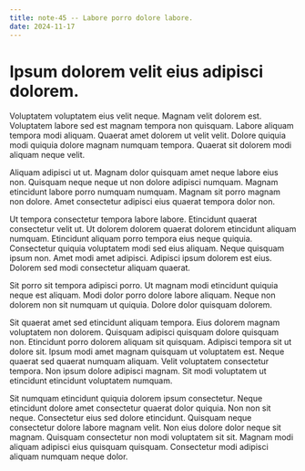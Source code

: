 ```yaml
---
title: note-45 -- Labore porro dolore labore.
date: 2024-11-17
---
```


# Ipsum dolorem velit eius adipisci dolorem.

Voluptatem voluptatem eius velit neque. Magnam velit dolorem est. Voluptatem labore sed est magnam tempora non quisquam. Labore aliquam tempora modi aliquam. Quaerat amet dolorem ut velit velit. Dolore quiquia modi quiquia dolore magnam numquam tempora. Quaerat sit dolorem modi aliquam neque velit.

Aliquam adipisci ut ut. Magnam dolor quisquam amet neque labore eius non. Quisquam neque neque ut non dolore adipisci numquam. Magnam etincidunt labore porro numquam numquam. Magnam sit porro magnam non dolore. Amet consectetur adipisci eius quaerat tempora dolor non.

Ut tempora consectetur tempora labore labore. Etincidunt quaerat consectetur velit ut. Ut dolorem dolorem quaerat dolorem etincidunt aliquam numquam. Etincidunt aliquam porro tempora eius neque quiquia. Consectetur quiquia voluptatem modi sed eius aliquam. Neque quisquam ipsum non. Amet modi amet adipisci. Adipisci ipsum dolorem est eius. Dolorem sed modi consectetur aliquam quaerat.

Sit porro sit tempora adipisci porro. Ut magnam modi etincidunt quiquia neque est aliquam. Modi dolor porro dolore labore aliquam. Neque non dolorem non sit numquam ut quiquia. Dolore dolor quisquam dolorem.

Sit quaerat amet sed etincidunt aliquam tempora. Eius dolorem magnam voluptatem non dolorem. Quisquam adipisci quisquam dolore quisquam non. Etincidunt porro dolorem aliquam sit quisquam. Adipisci tempora sit ut dolore sit. Ipsum modi amet magnam quisquam ut voluptatem est. Neque quaerat sed quaerat numquam aliquam. Velit voluptatem consectetur tempora. Non ipsum dolore adipisci magnam. Sit modi voluptatem ut etincidunt etincidunt voluptatem numquam.

Sit numquam etincidunt quiquia dolorem ipsum consectetur. Neque etincidunt dolore amet consectetur quaerat dolor quiquia. Non non sit neque. Consectetur eius sed dolore etincidunt. Quisquam neque consectetur dolore labore magnam velit. Non eius dolore dolor neque sit magnam. Quisquam consectetur non modi voluptatem sit sit. Magnam modi aliquam adipisci eius quisquam quisquam. Consectetur modi adipisci aliquam numquam neque dolor.

